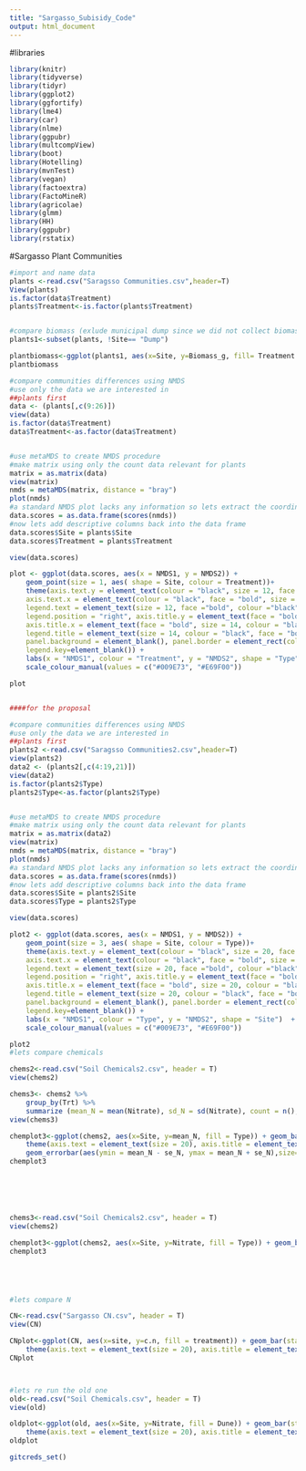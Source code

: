 ```yaml
---
title: "Sargasso_Subisidy_Code"
output: html_document
---
```


#libraries
```r
library(knitr)
library(tidyverse)
library(tidyr)
library(ggplot2)
library(ggfortify)
library(lme4)
library(car)
library(nlme)
library(ggpubr)
library(multcompView)
library(boot)
library(Hotelling)
library(mvnTest)
library(vegan)
library(factoextra)
library(FactoMineR)
library(agricolae)
library(glmm)
library(HH)
library(ggpubr)
library(rstatix)
```

#Sargasso Plant Communities 

```r
#import and name data
plants <-read.csv("Saragsso Communities.csv",header=T)
View(plants)
is.factor(data$Treatment)
plants$Treatment<-is.factor(plants$Treatment)


#compare biomass (exlude municipal dump since we did not collect biomass there)
plants1<-subset(plants, !Site== "Dump")

plantbiomass<-ggplot(plants1, aes(x=Site, y=Biomass_g, fill= Treatment )) + geom_bar(stat="identity",position=position_dodge()) + theme_bw() + xlab("Site") + ylab("biomass (g)") + ggtitle("") 
plantbiomass

#compare communities differences using NMDS
#use only the data we are interested in
##plants first
data <- (plants[,c(9:26)])
view(data)
is.factor(data$Treatment)
data$Treatment<-as.factor(data$Treatment)


#use metaMDS to create NMDS procedure
#make matrix using only the count data relevant for plants
matrix = as.matrix(data)
view(matrix)
nmds = metaMDS(matrix, distance = "bray") 
plot(nmds)
#a standard NMDS plot lacks any information so lets extract the coordinates and make it more informative
data.scores = as.data.frame(scores(nmds))
#now lets add descriptive columns back into the data frame 
data.scores$Site = plants$Site
data.scores$Treatment = plants$Treatment

view(data.scores)

plot <- ggplot(data.scores, aes(x = NMDS1, y = NMDS2)) + 
    geom_point(size = 1, aes( shape = Site, colour = Treatment))+ 
    theme(axis.text.y = element_text(colour = "black", size = 12, face = "bold"), 
    axis.text.x = element_text(colour = "black", face = "bold", size = 12), 
    legend.text = element_text(size = 12, face ="bold", colour ="black"), 
    legend.position = "right", axis.title.y = element_text(face = "bold", size = 14), 
    axis.title.x = element_text(face = "bold", size = 14, colour = "black"), 
    legend.title = element_text(size = 14, colour = "black", face = "bold"), 
    panel.background = element_blank(), panel.border = element_rect(colour = "black", fill = NA, size = 1.2),
    legend.key=element_blank()) + 
    labs(x = "NMDS1", colour = "Treatment", y = "NMDS2", shape = "Type")  + 
    scale_colour_manual(values = c("#009E73", "#E69F00")) 

plot


####for the proposal

#compare communities differences using NMDS
#use only the data we are interested in
##plants first
plants2 <-read.csv("Saragsso Communities2.csv",header=T)
view(plants2)
data2 <- (plants2[,c(4:19,21)])
view(data2)
is.factor(plants2$Type)
plants2$Type<-as.factor(plants2$Type)


#use metaMDS to create NMDS procedure
#make matrix using only the count data relevant for plants
matrix = as.matrix(data2)
view(matrix)
nmds = metaMDS(matrix, distance = "bray") 
plot(nmds)
#a standard NMDS plot lacks any information so lets extract the coordinates and make it more informative
data.scores = as.data.frame(scores(nmds))
#now lets add descriptive columns back into the data frame 
data.scores$Site = plants2$Site
data.scores$Type = plants2$Type

view(data.scores)

plot2 <- ggplot(data.scores, aes(x = NMDS1, y = NMDS2)) + 
    geom_point(size = 3, aes( shape = Site, colour = Type))+ 
    theme(axis.text.y = element_text(colour = "black", size = 20, face = "bold"), 
    axis.text.x = element_text(colour = "black", face = "bold", size = 20), 
    legend.text = element_text(size = 20, face ="bold", colour ="black"), 
    legend.position = "right", axis.title.y = element_text(face = "bold", size = 20), 
    axis.title.x = element_text(face = "bold", size = 20, colour = "black"), 
    legend.title = element_text(size = 20, colour = "black", face = "bold"), 
    panel.background = element_blank(), panel.border = element_rect(colour = "black", fill = NA, size = 1.2),
    legend.key=element_blank()) + 
    labs(x = "NMDS1", colour = "Type", y = "NMDS2", shape = "Site")  + 
    scale_colour_manual(values = c("#009E73", "#E69F00")) 

plot2
#lets compare chemicals

chems2<-read.csv("Soil Chemicals2.csv", header = T)
view(chems2)

chems3<- chems2 %>%
    group_by(Trt) %>%
    summarize (mean_N = mean(Nitrate), sd_N = sd(Nitrate), count = n(), se_N = (sd_N/(sqrt(count))))
view(chems3)

chemplot3<-ggplot(chems2, aes(x=Site, y=mean_N, fill = Type)) + geom_bar(stat="identity",position=position_dodge()) + theme_bw() + xlab("Site") + ylab("Nitrate (ppm)") + ggtitle(" ") +
    theme(axis.text = element_text(size = 20), axis.title = element_text (size = 20), legend.text = element_text(size = 20), legend.title = element_text(size = 20)) +
    geom_errorbar(aes(ymin = mean_N - se_N, ymax = mean_N + se_N),size=.2, width = .2,  position=position_dodge(0.9))
chemplot3






chems3<-read.csv("Soil Chemicals2.csv", header = T)
view(chems2)

chemplot3<-ggplot(chems2, aes(x=Site, y=Nitrate, fill = Type)) + geom_boxplot() + theme_bw() + xlab("Site") + ylab("Nitrate (ppm)") + ggtitle(" ") 
chemplot3





#lets compare N

CN<-read.csv("Sargasso CN.csv", header = T)
view(CN)

CNplot<-ggplot(CN, aes(x=site, y=c.n, fill = treatment)) + geom_bar(stat="identity",position=position_dodge()) + theme_bw() + xlab("Site") + ylab("Carbon: 1 Nitrogen") + ggtitle(" ") +
    theme(axis.text = element_text(size = 20), axis.title = element_text (size = 20), legend.text = element_text(size = 20), legend.title = element_text(size = 20)) 
CNplot



#lets re run the old one
old<-read.csv("Soil Chemicals.csv", header = T)
view(old)

oldplot<-ggplot(old, aes(x=Site, y=Nitrate, fill = Dune)) + geom_bar(stat="identity",position=position_dodge()) + theme_bw() + xlab("Site") + ylab("nitrate") + ggtitle(" ") +
    theme(axis.text = element_text(size = 20), axis.title = element_text (size = 20), legend.text = element_text(size = 20), legend.title = element_text(size = 20)) 
oldplot

gitcreds_set()
```

